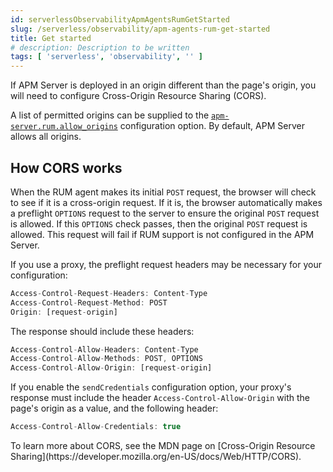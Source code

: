 ```yaml
---
id: serverlessObservabilityApmAgentsRumGetStarted
slug: /serverless/observability/apm-agents-rum-get-started
title: Get started
# description: Description to be written
tags: [ 'serverless', 'observability', '' ]
---
```



<div id="configuring-cors"></div>

If APM Server is deployed in an origin different than the page's origin,
you will need to configure Cross-Origin Resource Sharing (CORS).

A list of permitted origins can be supplied to the
[`apm-server.rum.allow_origins`](((apm-guide-ref))/configuration-rum.html#rum-allow-origins)
configuration option.
By default, APM Server allows all origins.

## How CORS works

When the RUM agent makes its initial `POST` request, the browser will check to see if it is a cross-origin request.
If it is, the browser automatically makes a preflight `OPTIONS` request to the server to ensure the original `POST` request is allowed.
If this `OPTIONS` check passes, then the original `POST` request is allowed.
This request will fail if RUM support is not configured in the APM Server.

If you use a proxy, the preflight request headers may be necessary for your configuration:

```js
Access-Control-Request-Headers: Content-Type
Access-Control-Request-Method: POST
Origin: [request-origin]
```

The response should include these headers:

```js
Access-Control-Allow-Headers: Content-Type
Access-Control-Allow-Methods: POST, OPTIONS
Access-Control-Allow-Origin: [request-origin]
```

If you enable the <DocLink id="serverlessObservabilityApmAgentsRumConfigure" section="sendcredentials">`sendCredentials`</DocLink> configuration option, your proxy's response must include the header `Access-Control-Allow-Origin` with the page's origin as a value, and the following header:

```js
Access-Control-Allow-Credentials: true
```

<DocCallOut title="Tip">
To learn more about CORS, see the MDN page on
[Cross-Origin Resource Sharing](https://developer.mozilla.org/en-US/docs/Web/HTTP/CORS).
</DocCallOut>

